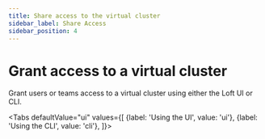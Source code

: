 ```yaml
---
title: Share access to the virtual cluster
sidebar_label: Share Access
sidebar_position: 4
---
```



# Grant access to a virtual cluster

Grant users or teams access to a virtual cluster using either the Loft UI or CLI. 

<Tabs
    defaultValue="ui"
    values={[
      {label: 'Using the UI', value: 'ui'},
      {label: 'Using the CLI', value: 'cli'},
    ]}>
    <TabItem value="ui">
      <PartialVirtualClusterShareUI/>
    </TabItem>
    <TabItem value="cli">
      <PartialVirtualClusterShareCLI/>
    </TabItem>
</Tabs>

